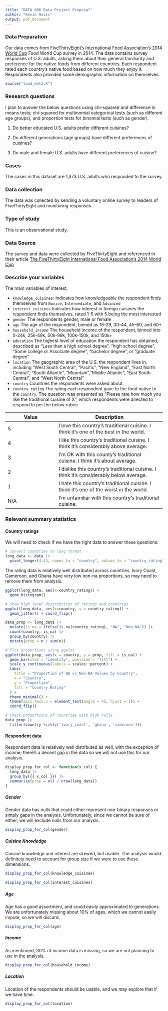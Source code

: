 ```yaml
---
title: "DATA 606 Data Project Proposal"
author: "Kevin Havis"
output: pdf_document
---
```


### Data Preparation

Our data comes from [FiveThirtyEight's International Food Association's 2014 World Cup](https://fivethirtyeight.com/features/the-fivethirtyeight-international-food-associations-2014-world-cup/) Food World Cup survey in 2014. The data contains survey responses of U.S. adults, asking them about their general familiarity and preference for the native foods from different countries. Each respondent rated each country's native food based on how much they enjoy it. Respondents also provided some demographic information on themselves.

```r
source("load_data.R")
```

### Research questions

I plan to answer the below questions using chi-squared and difference in means tests; chi-squared for multinomial categorical tests (such as different age groups), and proportion tests for binomial tests (such as gender).


1.  Do better educated U.S. adults prefer different cuisines?

2.  Do different generations (age groups) have different preferences of cuisines?

3.  Do male and female U.S. adults have different preferences of cuisine?

### Cases

The cases in this dataset are 1,373 U.S. adults who responded to the survey.

### Data collection

The data was collected by sending a voluntary online survey to readers of FiveThirtyEight and monitoring responses.

### Type of study

This is an observational study.

### Data Source

The survey and data were collected by FiveThirtyEight and referenced in their article [The FiveThirtyEight International Food Association's 2014 World Cup](https://fivethirtyeight.com/features/the-fivethirtyeight-international-food-associations-2014-world-cup/)

### Describe your variables

The main variables of interest;

-   `knowledge_cuisines`: Indicates how knowledgeable the respondent finds themselves from `Novice`, `Intermediate`, and `Advanced`
-   `interest_cuisines` Indicates how interest in foreign cuisines the respondent finds themselves, rated 1-5 with 5 being the most interested
-   `gender` The respondents gender, male or female
-   `age` The age of the respondent, binned as 18-29, 30-44, 45-60, and 60+
-   `household_income` The household income of the respondent, binned into 0-24k, 25k-49k, 50k-99k, 100k-150k, and 150k+
-   `education` The highest level of education the respondent has obtained, described as "Less than a high school degree", "high school degree", "Some college or Associate degree", "bachelor degree", or "graduate degree"
-   `location` The geographic area of the U.S. the respondent lives in, including "West South Central", "Pacific", "New England", "East North Central", "South Atlantic", "Mountain","Middle Atlantic", "East South Central", and "West North Central"
-   `country` Countries the respondents were asked about.
-   `country_rating` The rating each respondent gave to the food native to the `country`. The question was presented as "Please rate how much you like the traditional cuisine of X", which respondents were directed to respond to per the below rubric.

| Value | Description |
|-----------------------|------------------------------------------------|
| 5 | I love this country's traditional cuisine. I think it's one of the best in the world. |
| 4 | I like this country's traditional cuisine. I think it's considerably above average. |
| 3 | I'm OK with this county's traditional cuisine. I think it's about average. |
| 2 | I dislike this country's traditional cuisine. I think it's considerably below average. |
| 1 | I hate this country's traditional cuisine. I think it's one of the worst in the world. |
| N/A | I'm unfamiliar with this country's traditional cuisine. |

### Relevant summary statistics

#### Country ratings

We will need to check if we have the right data to answer these questions.

```r
# convert countries to long format
long_data <- data |> 
  pivot_longer(4:43, names_to = "country", values_to = "country_rating")
```

The rating data is relatively well distributed across countries. Ivory Coast, Cameroon, and Ghana have very low non-na proportions, so may need to remove them from analysis.

```r
ggplot(long_data, aes(x=country_rating)) +
  geom_histogram()
```

```r
# Show high level distribution of ratings and countries
ggplot(long_data, aes(x=country, y = country_rating)) +
  geom_jitter() + coord_flip()
```

```r
data_prop <- long_data |> 
  mutate(is_na = ifelse(is.na(country_rating), "NA", "Non-NA")) |> 
  count(country, is_na) |> 
  group_by(country) |> 
  mutate(prop = n / sum(n))

# Plot proportions using ggplot
ggplot(data_prop, aes(x = country, y = prop, fill = is_na)) +
  geom_bar(stat = "identity", position = "fill") +
  scale_y_continuous(labels = scales::percent) +
  labs(
    title = "Proportion of NA vs Non-NA Values by Country",
    x = "Country",
    y = "Proportion",
    fill = "Country Rating"
  ) +
  theme_minimal() +
  theme(axis.text.x = element_text(angle = 45, hjust = 1)) +
  coord_flip()
```

```r
# Check proportions of countries with high nulls
data_prop |> 
  filter(country %in%(c('ivory_coast', 'ghana', 'cameroon')))
```

#### Respondent data

Respondent data is relatively well distributed as well, with the exception of income; there's a decent gap in the data so we will not use this for our analysis.

```r
display_prop_for_col <- function(x_col) {
  long_data |> 
  group_by({{ x_col }}) |> 
  summarize(prop = n() / nrow(long_data))
}
```


##### Gender

Gender data has nulls that could either represent non-binary responses or simply gaps in the analysis. Unfortunately, since we cannot be sure of either, we will exclude nulls from our analysis.

```r
display_prop_for_col(gender)
```

##### Cuisine Knowledge

Cuisine knowledge and interest are skewed, but usable. The analysis would definitely need to account for group size if we were to use these dimensions.

```r
display_prop_for_col(knowledge_cuisines)
```

```r
display_prop_for_col(interest_cuisines)
```

##### Age

Age has a good assortment, and could easily approximated to generations. We are unfortunately missing about 10% of ages, which we cannot easily impute, so we will discard.

```r
display_prop_for_col(age)
```

##### Income

As mentioned, 30% of income data is missing, so we are not planning to use in the analysis.

```r
display_prop_for_col(household_income)
```

##### Location
Location of the respondents should be usable, and we may explore that if we have time.

```r
display_prop_for_col(location)
```
